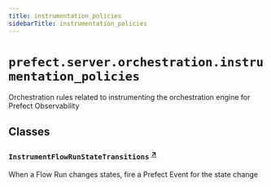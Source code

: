 ```yaml
---
title: instrumentation_policies
sidebarTitle: instrumentation_policies
---
```


# `prefect.server.orchestration.instrumentation_policies`



Orchestration rules related to instrumenting the orchestration engine for Prefect
Observability


## Classes

### `InstrumentFlowRunStateTransitions` <sup><a href="https://github.com/prefecthq/prefect/blob/main/src/prefect/server/orchestration/instrumentation_policies.py#L25" target="_blank">↗</a></sup>


When a Flow Run changes states, fire a Prefect Event for the state change

